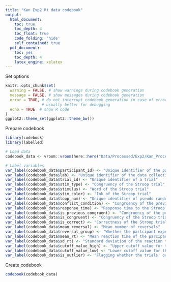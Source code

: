 ```yaml
---
title: "Kan Exp2 Rt data codebook"
output:
  html_document:
    toc: true
    toc_depth: 4
    toc_float: true
    code_folding: 'hide'
    self_contained: true
  pdf_document:
    toc: yes
    toc_depth: 4
    latex_engine: xelatex
---
```


Set options

```r
knitr::opts_chunk$set(
  warning = FALSE, # show warnings during codebook generation
  message = FALSE, # show messages during codebook generation
  error = TRUE, # do not interrupt codebook generation in case of errors,
                # usually better for debugging
  echo = TRUE  # show R code
)
ggplot2::theme_set(ggplot2::theme_bw())

```

Prepare codebook

```r
library(codebook)
library(labelled)

# Load data
codebook_data <- vroom::vroom(here::here("Data/Processed/Exp2/Kan_Processed_Exp2_Main_Rt_data.tsv"))

# Label variables
var_label(codebook_data$participant_id) <- "Unique identifier of the participant"
var_label(codebook_data$lab) <- "Unique identifier of the data collection site"
var_label(codebook_data$trial_id) <- "Unique identifier of a trial"
var_label(codebook_data$stim_type) <- "Congruency of the Stroop trial"
var_label(codebook_data$stimulus) <- "Word of the Stroop trial"
var_label(codebook_data$stim_color) <- "Ink of the Stroop trial"
var_label(codebook_data$loop_num) <- "Unique identifier of pseudo randomized stimulus set that was shown to the participant"
var_label(codebook_data$conflict_condition) <- "Congruency of the previous and current trial (cc, ii, ci, ic)"
var_label(codebook_data$response_time) <- "Response time to the Stroop trial in milliseconds"
var_label(codebook_data$is_previous_congruent) <- "Congruency of the previous trial"
var_label(codebook_data$is_congruent) <- "Congruency of the Stroop trial"
var_label(codebook_data$is_correct) <- "Correctness of the Stroop trial"
var_label(codebook_data$mean_reversal) <- "Mean number of reversals"
var_label(codebook_data$reversal_group) <- "Whether the partcipant experienced a high or a low number of reversals based on the median split of all mean reversal scores"
var_label(codebook_data$mean_rt) <- "Mean reaction time of the parcipant"
var_label(codebook_data$sd_rt) <- "Standard deviation of the reaction time of the participant"
var_label(codebook_data$cutoff_value_high) <- "Upper cutoff value for the trial"
var_label(codebook_data$cutoff_value_low) <- "Lower cutoff value for the trial"
var_label(codebook_data$is_outlier) <- "Flagging whether the trials' original response time was a low outlier (2), a high outlier (1) or not an outlier (0)"
```

Create codebook

```r
codebook(codebook_data)
```
